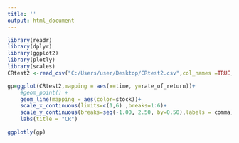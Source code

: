 ```yaml
---
title: ''
output: html_document
---
```


```r
library(readr)
library(dplyr)
library(ggplot2)
library(plotly)
library(scales) 
CRtest2 <-read_csv("C:/Users/user/Desktop/CRtest2.csv",col_names =TRUE,locale = locale(encoding = "UTF-8"))

gp=ggplot(CRtest2,mapping = aes(x=time, y=rate_of_return))+
    #geom_point() +  
    geom_line(mapping = aes(color=stock))+
    scale_x_continuous(limits=c(1,6) ,breaks=1:6)+
    scale_y_continuous(breaks=seq(-1.00, 2.50, by=0.50),labels = comma)+
    labs(title = "CR")
    
ggplotly(gp)
```

